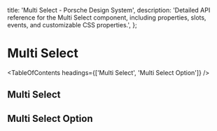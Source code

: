 
  title: 'Multi Select - Porsche Design System',
  description:
    'Detailed API reference for the Multi Select component, including properties, slots, events, and customizable CSS properties.',
};

# Multi Select <ComponentStatus tagName="p-multi-select"></ComponentStatus>

<TableOfContents headings={['Multi Select', 'Multi Select Option']} />

## Multi Select

<ComponentApi tagName="p-multi-select" showTableOfContents={false} />

## Multi Select Option

<ComponentApi tagName="p-multi-select-option" showTableOfContents={false} />
